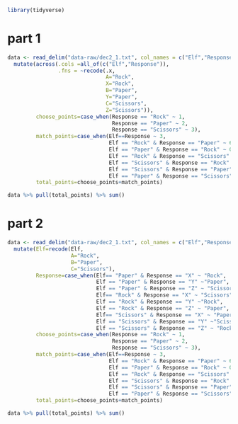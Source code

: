 ```r
library(tidyverse)
```

# part 1
```r
data <- read_delim("data-raw/dec2_1.txt", col_names = c("Elf","Response")) %>% 
  mutate(across(.cols =all_of(c("Elf","Response")),
                .fns = ~recode(.x, 
                               A="Rock",
                               X="Rock",
                               B="Paper",
                               Y="Paper",
                               C="Scissors",
                               Z="Scissors")),
         choose_points=case_when(Response == "Rock" ~ 1,
                                 Response == "Paper" ~ 2,
                                 Response == "Scissors" ~ 3),
         match_points=case_when(Elf==Response ~ 3,
                                Elf == "Rock" & Response == "Paper" ~ 6,
                                Elf == "Paper" & Response == "Rock" ~ 0,
                                Elf == "Rock" & Response == "Scissors" ~ 0,
                                Elf == "Scissors" & Response == "Rock" ~ 6,
                                Elf == "Scissors" & Response == "Paper" ~ 0,
                                Elf == "Paper" & Response == "Scissors" ~ 6),
         total_points=choose_points+match_points)

data %>% pull(total_points) %>% sum()
```

# part 2
```r
data <- read_delim("data-raw/dec2_1.txt", col_names = c("Elf","Response")) %>% 
  mutate(Elf=recode(Elf, 
                    A="Rock",
                    B="Paper",
                    C="Scissors"),
         Response=case_when(Elf== "Paper" & Response == "X" ~ "Rock",
                            Elf == "Paper" & Response == "Y" ~"Paper",
                            Elf == "Paper" & Response == "Z" ~ "Scissors",
                            Elf== "Rock" & Response == "X" ~ "Scissors",
                            Elf == "Rock" & Response == "Y" ~"Rock",
                            Elf == "Rock" & Response == "Z" ~ "Paper",
                            Elf== "Scissors" & Response == "X" ~ "Paper",
                            Elf == "Scissors" & Response == "Y" ~"Scissors",
                            Elf == "Scissors" & Response == "Z" ~ "Rock"),
         choose_points=case_when(Response == "Rock" ~ 1,
                                 Response == "Paper" ~ 2,
                                 Response == "Scissors" ~ 3),
         match_points=case_when(Elf==Response ~ 3,
                                Elf == "Rock" & Response == "Paper" ~ 6,
                                Elf == "Paper" & Response == "Rock" ~ 0,
                                Elf == "Rock" & Response == "Scissors" ~ 0,
                                Elf == "Scissors" & Response == "Rock" ~ 6,
                                Elf == "Scissors" & Response == "Paper" ~ 0,
                                Elf == "Paper" & Response == "Scissors" ~ 6),
         total_points=choose_points+match_points)

data %>% pull(total_points) %>% sum()
```

